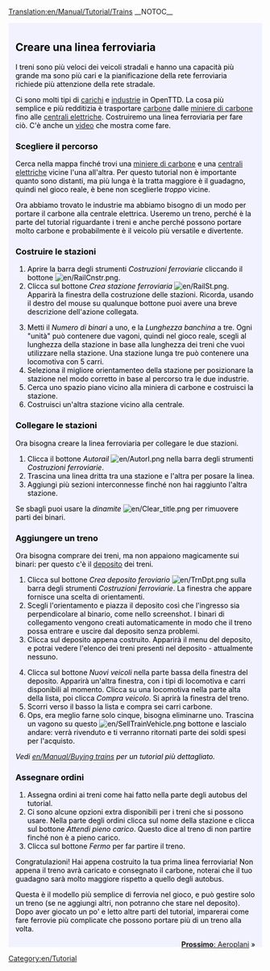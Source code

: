 [[Translation:en/Manual/Tutorial/Trains]]
{{it/Traduzione|Tutorial|85}}
__NOTOC__
{{en/Tabs|5|3
|it/Manual/Tutorial/Tutorial|1. Inizio<!--
-->|it/Manual/Tutorial/Tutorial/Autobus|2. Autobus<!--
-->|it/Manual/Tutorial/Tutorial/Treni|3. Treni<!--
-->|it/Manual/Tutorial/Tutorial/Aeroplani|4. Aeroplani<!--
-->|it/Manual/Tutorial/Tutorial/Conclusioni|5. Conclusioni}}
<div style="padding:.5em 1em 1em 1em; border-top:none; background-color:#f1f2fe; color:#000;">
{{it/Tutorial}}
==Creare una linea ferroviaria==
I treni sono più veloci dei veicoli stradali e hanno una capacità più grande ma sono più cari e la pianificazione della rete ferroviaria richiede più attenzione della rete stradale.

Ci sono molti tipi di [[en/cargo|carichi]] e [[en/industry|industrie]]  in OpenTTD. La cosa più semplice e più redditizia è trasportare [[en/coal|carbone]] dalle [[en/Manual/Base Set/Industries/Coal Mine|miniere di carbone]] fino alle [[en/Manual/Base Set/Industries/Power Station|centrali elettriche]]. Costruiremo una linea ferroviaria per fare ciò. C'è anche un [http://www.cs.helsinki.fi/u/ihonkone/ottd_tut.ogg video] che mostra come fare.

===Scegliere il percorso===
Cerca nella mappa finché trovi una [[en/Manual/Base Set/Industries/Coal Mine|miniere di carbone]] e una [[en/Manual/Base Set/Industries/Power Station|centrali elettriche]] vicine l'una all'altra. Per questo tutorial non è importante quanto sono distanti, ma più lunga è la tratta maggiore è il guadagno, quindi nel gioco reale, è bene non sceglierle ''troppo'' vicine.
{{en/Phototable|[[File:en/tutorial1.png|400px]]|Miniera di carbone vicino a una centrale elettrica.|none}}

Ora abbiamo trovato le industrie ma abbiamo bisogno di un modo per portare il carbone alla centrale elettrica. Useremo un treno, perché è la parte del tutorial riguardante i treni e anche perché possono portare molto carbone e probabilmente è il veicolo più versatile e divertente. 

===Costruire le stazioni ===
{{en/Phototable|[[File:en/Railroad Construction.png]]|Railway Construction toolbar.|none|6=:}}
#Aprire la barra degli strumenti ''Costruzioni ferroviarie'' cliccando il bottone [[File:en/RailCnstr.png]].
#Clicca sul bottone ''Crea stazione ferroviaria'' [[File:en/RailSt.png]]. Apparirà la finestra della costruzione delle stazioni. Ricorda, usando il destro del mouse su qualunque bottone puoi avere una breve descrizione dell'azione collegata.
{{en/Phototable|[[File:en/stationgui.png]]|Train station selection window.|none|6=:}}
<ol start="3">
<li>Metti il ''Numero di binari'' a uno, e la ''Lunghezza banchina'' a tre. Ogni "unità" può contenere due vagoni, quindi nel gioco reale, scegli al lunghezza della stazione in base alla lunghezza dei treni che vuoi utilizzare nella stazione. Una stazione lunga tre può contenere una locomotiva con 5 carri.
<li>Seleziona il migliore orientamenteo della stazione per posizionare la stazione nel modo corretto in base al percorso tra le due industrie.
<li>Cerca uno spazio piano vicino alla miniera di carbone e costruisci la stazione. 
<li>Costruisci un'altra stazione vicino alla centrale.
</ol>
{{en/Phototable|[[File:en/tutorial2.png|400px]]|Your stations next to industries.|none|6=:}}

===Collegare le stazioni===
Ora bisogna creare la linea ferroviaria per collegare le due stazioni. 

#Clicca il bottone ''Autorail'' [[File:en/Autorl.png]] nella barra degli strumenti ''Costruzioni ferroviarie''.
#Trascina una linea dritta tra una stazione e l'altra per posare la linea.  
#Aggiungi più sezioni interconnesse finché non hai raggiunto l'altra stazione.
{{en/Phototable|[[File:en/tutorial3.png|400px]]|Connected stations.|none|6=:}}

Se sbagli puoi usare la ''dinamite'' [[File:en/Clear title.png]] per rimuovere parti dei binari.

===Aggiungere un treno===
Ora bisogna comprare dei treni, ma non appaiono magicamente sui binari: per questo c'è il [[en/depot|deposito]] dei treni.

#Clicca sul bottone ''Crea deposito feroviario'' [[File:en/TrnDpt.png]] sulla barra degli strumenti ''Costruzioni ferroviarie''. La finestra che appare fornisce una scelta di orientamenti. 
#Scegli l'orientamento e piazza il deposito così che l'ingresso sia perpendicolare al binario, come nello screenshot. I binari di collegamento vengono creati automaticamente in modo che il treno possa entrare e uscire dal deposito senza problemi.
#Clicca sul deposito appena costruito. Apparirà il menu del deposito, e potrai vedere l'elenco dei treni presenti nel deposito - attualmente nessuno.
{{en/Phototable|[[File:en/tutorial4.png|400px]]|The depot window|none|6=:}}
<ol start="4">
<li>Clicca sul bottone ''Nuovi veicoli'' nella parte bassa della finestra del deposito. Apparirà un'altra finestra, con i tipi di locomotiva e carri disponibili al momento. Clicca su una locomotiva nella parte alta della lista, poi clicca ''Compra veicolo''. Si aprirà la finestra del treno.
<li>Scorri verso il basso la lista e compra sei carri carbone.  
<li>Ops, era meglio farne solo cinque, bisogna eliminarne uno. Trascina un vagono su questo [[File:en/SellTrainVehicle.png]] bottone e lascialo andare: verrà rivenduto e ti verranno ritornati parte dei soldi spesi per l'acquisto.
</ol>
''Vedi [[en/Manual/Buying trains]] per un tutorial più dettagliato.''

===Assegnare ordini===
#Assegna ordini ai treni come hai fatto nella parte degli autobus del tutorial.
#Ci sono alcune opzioni extra disponibili per i treni che si possono usare. Nella parte degli ordini clicca sul nome della stazione e clicca sul bottone ''Attendi pieno carico''. Questo dice al treno di non partire finché non è a pieno carico.
#Clicca sul bottone ''Fermo'' per far partire il treno.

Congratulazioni! Hai appena costruito la tua prima linea ferroviaria! Non appena il treno avrà caricato e consegnato il carbone, noterai che il tuo guadagno sarà molto maggiore rispetto a quello degli autobus.

Questa è il modello più semplice di ferrovia nel gioco, e può gestire solo un treno (se ne aggiungi altri, non potranno che stare nel deposito). Dopo aver giocato un po' e letto altre parti del tutorial, imparerai come fare ferrovie più complicate che possono portare più di un treno alla volta.

<span style="float: right">[[it/Manual/Tutorial/Tutorial/Aeroplani|'''Prossimo''': Aeroplani]] &raquo;</span>
</div>
[[Category:en/Tutorial]]
